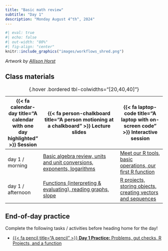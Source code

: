 ```yaml
---
title: "Basic math review"
subtitle: "Day 1"
description: "Monday August 4^th^, 2024"
---
```


```r
#| eval: true
#| echo: false
#| out-width: "80%"
#| fig-align: "center"
knitr::include_graphics("images/workflows_shred.png")
```

:::{.gray-text .center-text}
*Artwork by [Allison Horst](https://allisonhorst.com/)*
:::

<!-- ## Pre-class prep -->

<!-- No pre-class prep before our first day of class! -->

## Class materials

| {{< fa calendar-day title="A calendar with one day highlighted" >}} Session  | {{< fa person-chalkboard title="A person motioning at a chalkboard" >}} Lecture slides  |  {{< fa laptop-code title="A laptop with on-screen code" >}} Interactive session |
|-------------------|-----------------------------------------------------------------------------------------------------------------------------------------------------|----------------------------------------------------------------------------------|
| day 1 / morning   | [Basic algebra review, units and unit conversions, exponents, logarithms](slides/day1.1-slides.qmd){target="_blank"} | [Meet our R tools, basic operations, our first R function](interactive-sessions/interactive-session-1a.qmd) |
| day 1 / afternoon | [Functions (interpreting & evaluating), reading graphs, slope](slides/day1.2-slides.qmd){target="_blank"} | [R projects, storing objects, creating vectors and sequences](interactive-sessions/interactive-session-1b.qmd) |
: {.hover .bordered tbl-colwidths="[20,40,40]"} 

## End-of-day practice

Complete the following tasks / activities before heading home for the day!

- [{{< fa pencil title="A pencil" >}} **Day 1 Practice:** Problems, gut checks, R Projects, and a function](eod-practice/eod-day1.qmd)